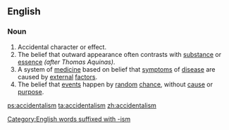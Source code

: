 ==English==

===Noun===
{{en-noun|-}}

# Accidental character or effect.
# The belief that outward appearance often contrasts with [[substance]] or [[essence]] ''(after Thomas Aquinas)''.
# A system of [[medicine]] based on belief that [[symptoms]] of [[disease]] are caused by [[external]] [[factor]]s.
# The belief that [[events]] happen by [[random]] [[chance]], without [[cause]] or [[purpose]].

[[Category:English words suffixed with -ism]]

[[ps:accidentalism]]
[[ta:accidentalism]]
[[zh:accidentalism]]